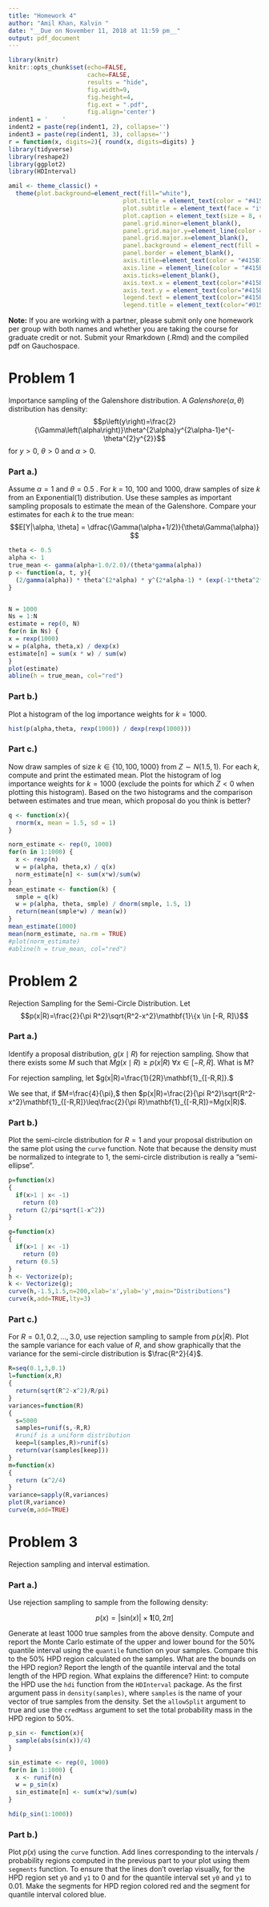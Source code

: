 ---
title: "Homework 4"
author: "Amil Khan, Kalvin "
date: "__Due on November 11, 2018 at 11:59 pm__"
output: pdf_document
---

```{r setup, include=FALSE}
library(knitr)
knitr::opts_chunk$set(echo=FALSE, 
                      cache=FALSE, 
                      results = "hide",
                      fig.width=9, 
                      fig.height=4,
                      fig.ext = ".pdf",
                      fig.align='center')
indent1 = '    '
indent2 = paste(rep(indent1, 2), collapse='')
indent3 = paste(rep(indent1, 3), collapse='')
r = function(x, digits=2){ round(x, digits=digits) }
library(tidyverse)
library(reshape2)
library(ggplot2)
library(HDInterval)

amil <- theme_classic() +
  theme(plot.background=element_rect(fill="white"),
                                plot.title = element_text(color = "#415B76", size = 23, face = "bold"),
                                plot.subtitle = element_text(face = "italic", color = "#01526D", size = 16),
                                plot.caption = element_text(size = 8, color = "#01526D", face = "italic"),
                                panel.grid.minor=element_blank(),
                                panel.grid.major.y=element_line(color = "#C2C2C2", linetype = "dashed"),
                                panel.grid.major.x=element_blank(),
                                panel.background = element_rect(fill = "#F7F7F7"),
                                panel.border = element_blank(), 
                                axis.title=element_text(color = "#415B76", size = 14),
                                axis.line = element_line(color = "#415B76", size = 1.5, lineend = "square"),
                                axis.ticks=element_blank(),
                                axis.text.x = element_text(color="#415B76",   size = 12),
                                axis.text.y = element_text(color="#415B76",   size = 12),
                                legend.text = element_text(color="#415B76",   size = 12),
                                legend.title = element_text(color="#01526D",   size = 13))
```

__Note:__ If you are working with a partner, please submit only one homework per group with both names and whether you are taking the course for graduate credit or not.  Submit your Rmarkdown (.Rmd) and the compiled pdf on Gauchospace.
 
# Problem 1 

Importance sampling of the Galenshore distribution. A $Galenshore(\alpha,\theta)$ distribution has density: 
    $$p\left(y\right)=\frac{2}{\Gamma\left(\alpha\right)}\theta^{2\alpha}y^{2\alpha-1}e^{-\theta^{2}y^{2}}$$ 
    for $y > 0$, $\theta > 0$ and $\alpha > 0$.


### Part a.)

Assume $\alpha=1$ and $\theta=0.5$ .  For $k$ = 10, 100 and 1000,
 draw samples of size $k$ from an Exponential(1) distribution.  Use these samples as important sampling proposals to estimate the mean of the Galenshore.  Compare your estimates for each $k$ to the true mean:
$$E[Y|\alpha, \theta] = \dfrac{\Gamma(\alpha+1/2)}{\theta\Gamma(\alpha)} $$


```{r}
theta <- 0.5
alpha <- 1
true_mean <- gamma(alpha+1.0/2.0)/(theta*gamma(alpha))
p <- function(a, t, y){
  (2/gamma(alpha)) * theta^(2*alpha) * y^(2*alpha-1) * (exp(-1*theta^2*y^2))
}


N = 1000
Ns = 1:N
estimate = rep(0, N) 
for(n in Ns) {
x = rexp(1000)
w = p(alpha, theta,x) / dexp(x)
estimate[n] = sum(x * w) / sum(w)
}
plot(estimate)
abline(h = true_mean, col="red")

```
		
		
### Part b.)

Plot a histogram of the log importance weights for $k = 1000$.

```{r}
hist(p(alpha,theta, rexp(1000)) / dexp(rexp(1000)))
```


### Part c.)

Now draw samples of size $k \in\{ 10, 100, 1000 \}$ from $Z \sim N(1.5, 1)$.  For each $k$, compute and print the estimated mean.  Plot the histogram of log importance weights for
$k = 1000$ (exclude the points for which $Z < 0$ when plotting this
histogram).  Based on the two histograms and the comparison between
estimates and true mean, which proposal do you think is better?

```{r results='markup'}
q <- function(x){
  rnorm(x, mean = 1.5, sd = 1)
}

norm_estimate <- rep(0, 1000)
for(n in 1:1000) {
  x <- rexp(n)
  w = p(alpha, theta,x) / q(x)
  norm_estimate[n] <- sum(x*w)/sum(w)
}
mean_estimate <- function(k) {
  smple = q(k)
  w = p(alpha, theta, smple) / dnorm(smple, 1.5, 1)
  return(mean(smple*w) / mean(w))
}
mean_estimate(1000)
mean(norm_estimate, na.rm = TRUE)
#plot(norm_estimate)
#abline(h = true_mean, col="red")
```



# Problem 2
 Rejection Sampling for the Semi-Circle Distribution.  Let 
    $$p(x|R)=\frac{2}{\pi R^2}\sqrt{R^2-x^2}\mathbf{1}\{x \in [-R, R]\}$$
 

### Part a.)

Identify a proposal distribution, $g(x \mid R)$ for rejection sampling.  Show that there exists some $M$ such that $Mg(x \mid R) \geq p(x|R)$ $\forall x \in [-R, R]$.  What is M? 
    
For rejection sampling, let $g(x|R)=\frac{1}{2R}\mathbf{1}_{[-R,R]}.$ 

We see that, if $M=\frac{4}{\pi},$ then $p(x|R)=\frac{2}{\pi R^2}\sqrt{R^2-x^2}\mathbf{1}_{[-R,R]}\leq\frac{2}{\pi R}\mathbf{1}_{[-R,R]}=Mg(x|R)$.
    
### Part b.)

Plot the semi-circle distribution for $R=1$ and your proposal distribution on the same plot using the `curve` function.  Note that because the density must be normalized to integrate to 1, the semi-circle distribution is really a "semi-ellipse".

    
```{r}
p=function(x)
{
  if(x>1 | x< -1)
    return (0)
  return (2/pi*sqrt(1-x^2))
}

g=function(x)
{
  if(x>1 | x< -1)
    return (0)
  return (0.5)
}
h <- Vectorize(p);
k <- Vectorize(g);
curve(h,-1.5,1.5,n=200,xlab='x',ylab='y',main="Distributions")
curve(k,add=TRUE,lty=3)
```

    
### Part c.)
For $R = 0.1, 0.2, ..., 3.0$, use rejection sampling to sample from $p(x|R)$.  Plot the sample variance for each value of $R$, and show graphically that the variance for the semi-circle distribution is $\frac{R^2}{4}$.
    
    
```{r}
R=seq(0.1,3,0.1)
l=function(x,R)
{
  return(sqrt(R^2-x^2)/R/pi)
}
variances=function(R)
{
  s=5000
  samples=runif(s,-R,R)
  #runif is a uniform distribution
  keep=l(samples,R)>runif(s)
  return(var(samples[keep]))
}
m=function(x)
{
  return (x^2/4)
}
variance=sapply(R,variances)
plot(R,variance)
curve(m,add=TRUE)
```

\pagebreak

# Problem 3

Rejection sampling and interval estimation.

### Part a.)
Use rejection sampling to sample from the following density:
        
   $$ p(x)= |\text{sin}(x)|\times\mathbf{1}[0, 2\pi] $$
    
Generate at least 1000 true samples from the above density.  Compute and  report the Monte Carlo estimate of the upper and lower bound for the 50% quantile interval using the `quantile` function on your samples.  Compare this to the 50% HPD region calculated on the samples.  What are the bounds on the HPD region?  Report the length of the quantile interval and the total length of the HPD region. What explains the difference?  Hint: to compute the HPD use the `hdi` function from the `HDInterval` package.  As the first argument pass in `density(samples)`, where `samples` is the name of your vector of true samples from the density.  Set the `allowSplit` argument to true and use the `credMass` argument to set the total probability mass in the HPD region to 50%.

```{r, results='markup'}
p_sin <- function(x){
  sample(abs(sin(x))/4)
}

sin_estimate <- rep(0, 1000)
for(n in 1:1000) {
  x <- runif(n)
  w = p_sin(x) 
  sin_estimate[n] <- sum(x*w)/sum(w)
}

hdi(p_sin(1:1000))
```

    
### Part b.)
Plot $p(x)$ using the `curve` function.  Add lines corresponding to the intervals / probability regions computed in the previous part to your plot using them `segments` function.  To ensure that the lines don't overlap visually, for the HPD region set `y0` and `y1` to 0 and for the quantile interval set `y0` and `y1` to 0.01.  Make the segments for HPD region colored red and the segment for quantile interval colored blue.
    

